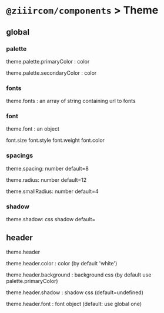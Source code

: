 
<Meta title="Docs|Theme" />

# `@ziiircom/components` > Theme

## global

### palette

theme.palette.primaryColor : color

theme.palette.secondaryColor : color

### fonts
theme.fonts : an array of string containing url to fonts

### font
theme.font : an object

font.size
font.style
font.weight
font.color

### spacings

theme.spacing: number default=8

theme.radius: number default=12

theme.smallRadius: number default=4

### shadow
theme.shadow: css shadow default=

## header
theme.header

theme.header.color : color (by default 'white')

theme.header.background : background css (by default use palette.primaryColor)

theme.header.shadow : shadow css (default=undefined)

theme.header.font : font object (default: use global one)